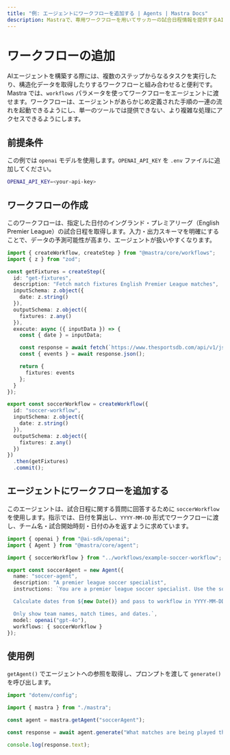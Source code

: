 ```yaml
---
title: "例: エージェントにワークフローを追加する | Agents | Mastra Docs"
description: Mastraで、専用ワークフローを用いてサッカーの試合日程情報を提供するAIエージェントを作成する例。
---
```




# ワークフローの追加

AIエージェントを構築する際には、複数のステップからなるタスクを実行したり、構造化データを取得したりするワークフローと組み合わせると便利です。Mastra では、`workflows` パラメータを使ってワークフローをエージェントに渡せます。ワークフローは、エージェントがあらかじめ定義された手順の一連の流れを起動できるようにし、単一のツールでは提供できない、より複雑な処理にアクセスできるようにします。



## 前提条件

この例では `openai` モデルを使用します。`OPENAI_API_KEY` を `.env` ファイルに追加してください。

```bash filename=".env" copy
OPENAI_API_KEY=<your-api-key>
```



## ワークフローの作成

このワークフローは、指定した日付のイングランド・プレミアリーグ（English Premier League）の試合日程を取得します。入力・出力スキーマを明確にすることで、データの予測可能性が高まり、エージェントが扱いやすくなります。

```typescript filename="src/mastra/workflows/example-soccer-workflow.ts" showLineNumbers copy
import { createWorkflow, createStep } from "@mastra/core/workflows";
import { z } from "zod";

const getFixtures = createStep({
  id: "get-fixtures",
  description: "Fetch match fixtures English Premier League matches",
  inputSchema: z.object({
    date: z.string()
  }),
  outputSchema: z.object({
    fixtures: z.any()
  }),
  execute: async ({ inputData }) => {
    const { date } = inputData;

    const response = await fetch(`https://www.thesportsdb.com/api/v1/json/123/eventsday.php?d=${date}&l=English_Premier_League`);
    const { events } = await response.json();

    return {
      fixtures: events
    };
  }
});

export const soccerWorkflow = createWorkflow({
  id: "soccer-workflow",
  inputSchema: z.object({
    date: z.string()
  }),
  outputSchema: z.object({
    fixtures: z.any()
  })
})
  .then(getFixtures)
  .commit();
```




## エージェントにワークフローを追加する

このエージェントは、試合日程に関する質問に回答するために `soccerWorkflow` を使用します。指示では、日付を算出し、`YYYY-MM-DD` 形式でワークフローに渡し、チーム名・試合開始時刻・日付のみを返すように求めています。

```typescript filename="src/mastra/agents/example-soccer-agent.ts" showLineNumbers copy
import { openai } from "@ai-sdk/openai";
import { Agent } from "@mastra/core/agent";

import { soccerWorkflow } from "../workflows/example-soccer-workflow";

export const soccerAgent = new Agent({
  name: "soccer-agent",
  description: "A premier league soccer specialist",
  instructions: `You are a premier league soccer specialist. Use the soccerWorkflow to fetch match data.

  Calculate dates from ${new Date()} and pass to workflow in YYYY-MM-DD format.

  Only show team names, match times, and dates.`,
  model: openai("gpt-4o"),
  workflows: { soccerWorkflow }
});
```



## 使用例

`getAgent()` でエージェントへの参照を取得し、プロンプトを渡して `generate()` を呼び出します。

```typescript filename="src/test-soccer-agent.ts" showLineNumbers copy
import "dotenv/config";

import { mastra } from "./mastra";

const agent = mastra.getAgent("soccerAgent");

const response = await agent.generate("What matches are being played this weekend?");

console.log(response.text);
```
